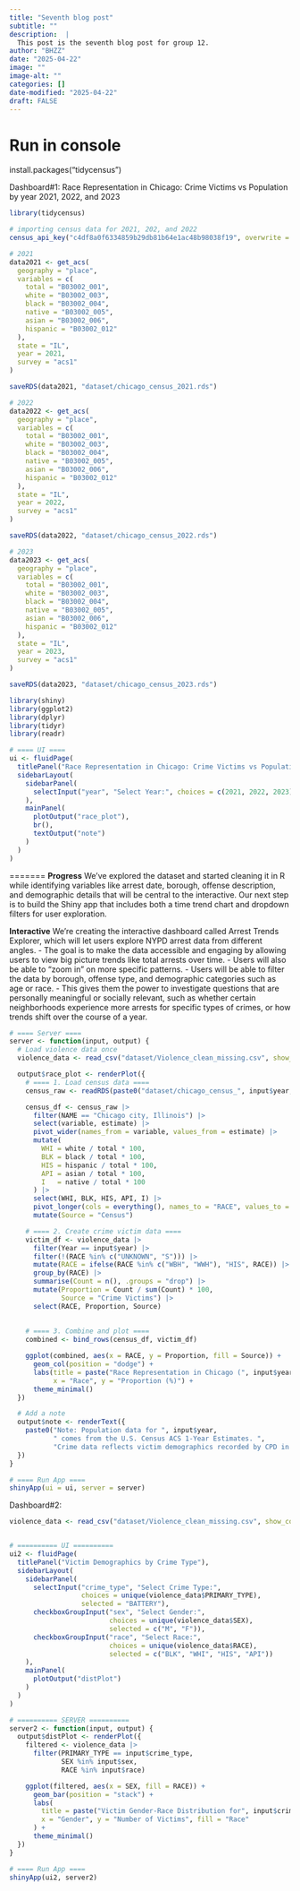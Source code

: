 ```yaml
---
title: "Seventh blog post"
subtitle: ""
description:  |
  This post is the seventh blog post for group 12.
author: "BHZZ"
date: "2025-04-22"
image: ""
image-alt: ""
categories: []
date-modified: "2025-04-22"
draft: FALSE
---
```


# Run in console
install.packages("tidycensus")

Dashboard#1: Race Representation in Chicago: Crime Victims vs Population by year 2021, 2022, and 2023
```r
library(tidycensus)

# importing census data for 2021, 202, and 2022
census_api_key("c4df8a0f6334859b29db81b64e1ac48b98038f19", overwrite = TRUE)

# 2021
data2021 <- get_acs(
  geography = "place",
  variables = c(
    total = "B03002_001",
    white = "B03002_003",
    black = "B03002_004",
    native = "B03002_005",
    asian = "B03002_006",
    hispanic = "B03002_012"
  ),
  state = "IL",
  year = 2021,
  survey = "acs1"
)

saveRDS(data2021, "dataset/chicago_census_2021.rds")

# 2022
data2022 <- get_acs(
  geography = "place",
  variables = c(
    total = "B03002_001",
    white = "B03002_003",
    black = "B03002_004",
    native = "B03002_005",
    asian = "B03002_006",
    hispanic = "B03002_012"
  ),
  state = "IL",
  year = 2022,
  survey = "acs1"
)

saveRDS(data2022, "dataset/chicago_census_2022.rds")

# 2023
data2023 <- get_acs(
  geography = "place",
  variables = c(
    total = "B03002_001",
    white = "B03002_003",
    black = "B03002_004",
    native = "B03002_005",
    asian = "B03002_006",
    hispanic = "B03002_012"
  ),
  state = "IL",
  year = 2023,
  survey = "acs1"
)

saveRDS(data2023, "dataset/chicago_census_2023.rds")


```

```r
library(shiny)
library(ggplot2)
library(dplyr)
library(tidyr)
library(readr)

```

```r
# ==== UI ====
ui <- fluidPage(
  titlePanel("Race Representation in Chicago: Crime Victims vs Population"),
  sidebarLayout(
    sidebarPanel(
      selectInput("year", "Select Year:", choices = c(2021, 2022, 2023), selected = 2021)
    ),
    mainPanel(
      plotOutput("race_plot"),
      br(),
      textOutput("note")
    )
  )
)


```
=======
**Progress**
We've explored the dataset and started cleaning it in R while identifying variables like arrest date, borough, offense description, and demographic details that will be central to the interactive. Our next step is to build the Shiny app that includes both a time trend chart and dropdown filters for user exploration.

**Interactive**
We're creating the interactive dashboard called Arrest Trends Explorer, which will let users explore NYPD arrest data from different angles. 
- The goal is to make the data accessible and engaging by allowing users to view big picture trends like total arrests over time. 
- Users will also be able to "zoom in" on more specific patterns. 
- Users will be able to filter the data by borough, offense type, and demographic categories such as age or race. 
- This gives them the power to investigate questions that are personally meaningful or socially relevant, such as whether certain neighborhoods experience more arrests for specific types of crimes, or how trends shift over the course of a year.




```r
# ==== Server ====
server <- function(input, output) {
  # Load violence data once
  violence_data <- read_csv("dataset/Violence_clean_missing.csv", show_col_types = FALSE)

  output$race_plot <- renderPlot({
    # ==== 1. Load census data ====
    census_raw <- readRDS(paste0("dataset/chicago_census_", input$year, ".rds"))

    census_df <- census_raw |>
      filter(NAME == "Chicago city, Illinois") |>
      select(variable, estimate) |>
      pivot_wider(names_from = variable, values_from = estimate) |>
      mutate(
        WHI = white / total * 100,
        BLK = black / total * 100,
        HIS = hispanic / total * 100,
        API = asian / total * 100,
        I   = native / total * 100
      ) |>
      select(WHI, BLK, HIS, API, I) |>
      pivot_longer(cols = everything(), names_to = "RACE", values_to = "Proportion") |>
      mutate(Source = "Census")

    # ==== 2. Create crime victim data ====
    victim_df <- violence_data |>
      filter(Year == input$year) |>
      filter(!(RACE %in% c("UNKNOWN", "S"))) |>
      mutate(RACE = ifelse(RACE %in% c("WBH", "WWH"), "HIS", RACE)) |>
      group_by(RACE) |>
      summarise(Count = n(), .groups = "drop") |>
      mutate(Proportion = Count / sum(Count) * 100,
             Source = "Crime Victims") |>
      select(RACE, Proportion, Source)
    
    
    # ==== 3. Combine and plot ====
    combined <- bind_rows(census_df, victim_df)

    ggplot(combined, aes(x = RACE, y = Proportion, fill = Source)) +
      geom_col(position = "dodge") +
      labs(title = paste("Race Representation in Chicago (", input$year, ")", sep = ""),
           x = "Race", y = "Proportion (%)") +
      theme_minimal()
  })

  # Add a note
  output$note <- renderText({
    paste0("Note: Population data for ", input$year,
           " comes from the U.S. Census ACS 1-Year Estimates. ",
           "Crime data reflects victim demographics recorded by CPD in the same year.")
  })
}

```

```r
# ==== Run App ====
shinyApp(ui = ui, server = server)

```

Dashboard#2: 

```r
violence_data <- read_csv("dataset/Violence_clean_missing.csv", show_col_types = FALSE)


# ========== UI ==========
ui2 <- fluidPage(
  titlePanel("Victim Demographics by Crime Type"),
  sidebarLayout(
    sidebarPanel(
      selectInput("crime_type", "Select Crime Type:",
                  choices = unique(violence_data$PRIMARY_TYPE),
                  selected = "BATTERY"),
      checkboxGroupInput("sex", "Select Gender:",
                         choices = unique(violence_data$SEX),
                         selected = c("M", "F")),
      checkboxGroupInput("race", "Select Race:",
                         choices = unique(violence_data$RACE),
                         selected = c("BLK", "WHI", "HIS", "API"))
    ),
    mainPanel(
      plotOutput("distPlot")
    )
  )
)

```

```r

# ========== SERVER ==========
server2 <- function(input, output) {
  output$distPlot <- renderPlot({
    filtered <- violence_data |>
      filter(PRIMARY_TYPE == input$crime_type,
             SEX %in% input$sex,
             RACE %in% input$race)

    ggplot(filtered, aes(x = SEX, fill = RACE)) +
      geom_bar(position = "stack") +
      labs(
        title = paste("Victim Gender-Race Distribution for", input$crime_type),
        x = "Gender", y = "Number of Victims", fill = "Race"
      ) +
      theme_minimal()
  })
}

```


```r
# ==== Run App ====
shinyApp(ui2, server2)

```